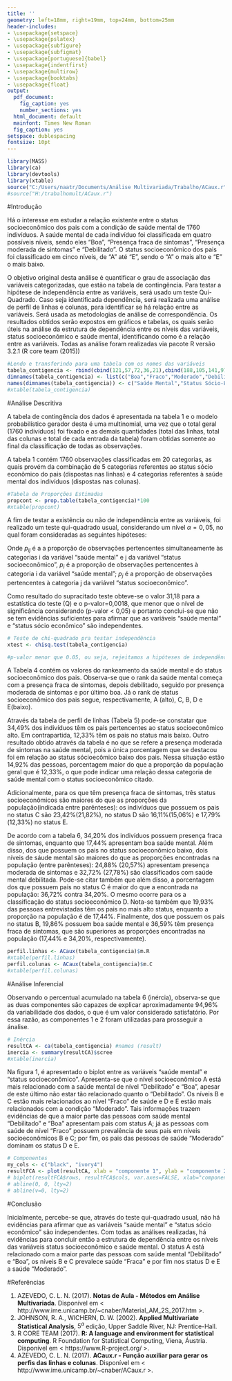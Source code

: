 ```yaml
---
title: ''
geometry: left=18mm, right=19mm, top=24mm, bottom=25mm
header-includes:
- \usepackage{setspace}
- \usepackage{pslatex}
- \usepackage{subfigure}
- \usepackage{subfigmat}
- \usepackage[portuguese]{babel}
- \usepackage{indentfirst}
- \usepackage{multirow}
- \usepackage{booktabs}
- \usepackage{float}
output:
  pdf_document:
    fig_caption: yes
    number_sections: yes
  html_document: default
  mainfont: Times New Roman
  fig_caption: yes
setspace: dublespacing
fontsize: 10pt
---
```

\onehalfspacing

\newpage

\renewcommand*\contentsname{Sumário Questão 3}
\tableofcontents

\thispagestyle{empty}

\newpage

\setcounter{page}{1}

\doublespace

```r
library(MASS)
library(ca)
library(devtools)
library(xtable)
source("C:/Users/naatr/Documents/Análise Multivariada/Trabalho/ACaux.r")
#source("H:/trabalhomult/ACaux.r")
```

#Introdução

\quad Há o interesse em estudar a relação existente entre o status socioeconômico dos pais com a condição de saúde mental de 1760 indivíduos. A saúde mental de cada indivíduo foi classificada em quatro possíveis níveis, sendo eles “Boa”, “Presença fraca de sintomas”, “Presença moderada de sintomas” e “Debilitado”. O status socioeconômico dos pais foi classificado em cinco níveis, de “A” até “E”, sendo o “A” o mais alto e “E” o mais baixo.


\quad O objetivo original desta análise é quantificar o grau de associação das variáveis categorizadas, que estão na tabela de contingência. Para testar a hipótese de independência entre as variáveis, será usado um teste Qui-Quadrado. Caso seja identificada dependência, será realizada uma análise de perfil de linhas e colunas, para identificar se há relação entre as variáveis. Será usada as metodologias de análise de correspondência. Os resultados obtidos serão expostos em gráficos e tabelas, os quais serão úteis na análise da estrutura de dependência entre os níveis das variáveis, status socioeconômico e saúde mental, identificando como é a relação entre as variáveis. Todas as análise foram realizadas via pacote R versão 3.2.1 (R core team (2015))


```r
#Lendo e transferindo para uma tabela com os nomes das variáveis
tabela_contigencia <- rbind(cbind(121,57,72,36,21),cbind(188,105,141,97,71),cbind(112,65,77,54,54),cbind(186,60,94,78,71))
dimnames(tabela_contigencia) <- list(c("Boa","Fraco","Moderado","Debilitado"),c("A (alto)", "B","C","D","E (baixo)"))
names(dimnames(tabela_contigencia)) <- c("Saúde Mental","Status Sócio-Economico do País")
#xtable(tabela_contigencia)
```

#Análise Descritiva

\quad A tabela de contingência dos dados é apresentada na tabela 1 e o modelo probabilístico gerador desta é uma multinomial, uma vez que o total geral (1760 indivíduos) foi fixado e as demais quantidades (total das linhas, total das colunas e total de cada entrada da tabela) foram obtidas somente ao final da classificação de todas as observações.

\quad A tabela 1 contém 1760 observações classificadas em 20 categorias, as quais provém da combinação de 5 categorias referentes ao status sócio econômico do pais (dispostas nas linhas) e 4 categorias referentes à saúde mental dos indivíduos (dispostas nas colunas).


\begin{table}[H] 
\centering
\caption{Tabela de contingência} 
\begin{tabular}{lccccc}
     \toprule
     \multirow{2}{*}{Saúde mental} & \multicolumn{5}{c}{Status sócioeconômico dos pais} \\ \cmidrule{2-6}
     & A (alto) & B & C & D & E (baixo)\\ \midrule
     Boa & 121 & 57 & 72 & 36 & 21 \\
     Presença fraca de sintomas & 188 & 105 & 141 & 97 & 71 \\
     Presença moderada de sintomas & 112 & 65 & 77 & 54 & 54 \\
     Debilitado & 186 & 60 & 94 & 78 & 71 \\
     \bottomrule
\end{tabular}
\end{table}


```r
#Tabela de Proporções Estimadas 
propcont <- prop.table(tabela_contigencia)*100
#xtable(propcont)
```

\begin{table}[H] 
\centering
\caption{Tabela de proporções} 
\begin{tabular}{lcccccc}
     \toprule
     \multirow{2}{*}{Saúde mental} & \multicolumn{5}{c}{Status sócioeconômico dos pais} \\ \cmidrule{2-6}
     & A (alto) & B & C & D & E (baixo)\\ \midrule
     Boa & 6,88 & 3,24 & 4,09 & 2,05 & 1,19 \\
     Presença fraca de sintomas & 10,68 & 5,97 & 8,01 & 5,51 & 4,03 \\
     Presença moderada de sintomas & 6,36 & 3,69 & 4,38 & 3,07 & 3,07 \\
     Debilitado & 10,57 & 3,41 & 5,34 & 4,43 & 4,03 \\
     \hline
     Total & 34,49 & 16,31 & 21,82 & 15,06 & 12,33 & 100,00 \\
     \bottomrule
\end{tabular}
\end{table}


\quad A fim de testar a existência ou não de independência entre as variáveis, foi realizado um teste qui-quadrado usual, considerando um nível $\alpha=0,05$, no qual foram consideradas as seguintes hipóteses:

\begin{center}
$H_0 : p_{ij} = p_{i.}p_{.j}$ para todo i,j vs.
$H1 : p_{ij} \neq p_{i.}p_{j.}$ para algum par i,j
\end{center}

\quad Onde $p_{ij}$ é a a proporção de observações pertencentes simultaneamente às categorias i da variável “saúde mental” e j da variável “status socioeconômico”, $p_i$ é a proporção de observações pertencentes à categoria i da variável “saúde mental”; $p_j$ é a proporção de observações pertencentes à categoria j da variável “status socioeconômico”.

\quad Como resultado do supracitado teste obteve-se o valor 31,18 para a estatística do teste (Q) e o p-valor=0,0018, que menor que o nível de significância considerando (p-valor < 0,05) e portanto conclui-se que não se tem evidências suficientes para afirmar que as variáveis “saúde mental” e “status sócio econômico” são independentes.


```r
# Teste de chi-quadrado pra testar independência
xtest <- chisq.test(tabela_contigencia)

#p-valor menor que 0.05, ou seja, rejeitamos a hipóteses de independência das variáveis

```

\begin{table}[H] 
\centering
\caption{Teste qui-quadrado de independência entre variáveis} 
\begin{tabular}{ccc}
     \toprule
     Estatística $\chi^2$ & Graus de liberdade & p-valor \\ \midrule
     31,18 & 12 & 0,001 \\
     \bottomrule
\end{tabular}
\end{table}

\quad A Tabela 4 contém os valores do rankeamento da saúde mental e do status
socioeconômico dos pais. Observa-se que o rank da saúde mental começa com a
presença fraca de sintomas, depois debilitado, seguido por presença moderada de
sintomas e por último boa. Já o rank de status socioeconômico dos pais segue,
respectivamente, A (alto), C, B, D e E(baixo).

\begin{table}[H]
\centering
\caption{Rankeamento da saúde mental e do status socioeconômico dos pais}
\label{my-label}
\begin{tabular}{lllllll}
\hline
\multirow{2}{*}{Saúde mental} & \multicolumn{6}{l}{Status socioeconômicos dos pais} \\ \cline{2-7} 
                              & A(alto)  & B     & C     & D     & E(baixo)  & Rank \\ \hline
Boa                           & 6,88     & 3,24  & 4,09  & 2,05  & 1,19      & 4    \\
Presença fraca de sintomas    & 10,68    & 5,97  & 8,01  & 5,51  & 4,03      & 1    \\
Presença moderada de sintomas & 6,36     & 3,69  & 4,38  & 3,07  & 3,07      & 3    \\
Debilitado                    & 10,57    & 3,41  & 5,34  & 4,43  & 4,03      & 2    \\ \hline
Rank                          & 1        & 3     & 2     & 4     & 5         &      \\ \hline
\end{tabular}
\end{table}

\quad Através da tabela de perfil de linhas (Tabela 5) pode-se constatar que 34,49% dos indivíduos têm os pais pertencentes ao status socioeconômico alto. Em contrapartida, 12,33% têm os pais no status mais baixo. Outro resultado obtido através da tabela é no que se refere a presença moderada de sintomas na saúde mental, pois a única porcentagem que se destacou foi em relação ao status sócioecômico baixo dos pais. Nessa situação estão 14,92% das pessoas, porcentagem maior do que a proporção da população geral que é 12,33%, o que pode indicar uma relação dessa categoria de saúde mental com o status socioeconômico citado.

\quad Adicionalmente, para os que têm presença fraca de sintomas, três status socioeconômicos são maiores do que as proporções da população(indicada entre parênteses): os indivíduos que possuem os pais no status C são 23,42%(21,82%), no status D são 16,11%(15,06%) e 17,79%(12,33%) no status E.

\quad De acordo com a tabela 6, 34,20% dos indivíduos possuem presença fraca de
sintomas, enquanto que 17,44% apresentam boa saúde mental. Além disso, dos que possuem os pais no status socioeconômico baixo, dois níveis de sáude mental são maiores do que as proporções encontradas na população (entre parênteses): 24,88% (20,57%) apresentam presença moderada de sintomas e 32,72% (27,78%) são classificados com saúde mental debilitada. Pode-se citar também que além disso, a porcentagem dos que possuem pais no status C é maior do que a encontrada na população: 36,72% contra 34,20%. O mesmo ocorre para os a classificação do status socioeconômico D. Nota-se também que 19,93% das pessoas entrevistadas têm os pais no mais alto status, enquanto a proporção na população é de 17,44%. Finalmente, dos que possuem os pais no status B, 19,86% possuem boa saúde mental e 36,59% têm presença fraca de sintomas, que são superiores as proporções encontradas na população (17,44% e 34,20%, respectivamente).

```r
perfil.linhas <- ACaux(tabela_contigencia)$m.R
#xtable(perfil.linhas)
perfil.colunas <- ACaux(tabela_contigencia)$m.C
#xtable(perfil.colunas)
```


\begin{table}[H]
\centering
\caption{Perfil das linhas} 
\begin{tabular}{lcccccc}
     \toprule
     \multirow{2}{*}{Saúde mental} & \multicolumn{5}{c}{Status sócioeconômico dos pais} & \multirow{2}{*}{Total} \\ \cmidrule{2-6}
     & A (alto) & B & C & D & E (baixo) & \\ \midrule
     Boa & 39,41 & 18,57 & 23,45 & 11,73 & 6,84 & 100,00 \\
     Presença fraca de sintomas & 31,23 & 17,44 & 23,42 & 16,11 & 11,79 & 100,00 \\
     Presença moderada de sintomas & 30,94 & 17,96 & 21,27 & 14,92 & 14,92 & 100,00 \\
     Debilitado & 38,04 & 12,27 & 19,22 & 15,95 & 14,52 & 100,00 \\ \midrule
     Total & 34,49 & 16,31 & 21,82 & 15,06 & 12,33 & 100,00 \\
     
     \bottomrule 
\end{tabular}
\end{table}

 
\begin{table}[H]
\centering
\caption{Perfil das colunas}
\begin{tabular}{lcccccc}
     \toprule
     \multirow{2}{*}{Saúde mental} & \multicolumn{5}{c}{Status sócioeconômico dos pais} & \multirow{2}{*}{Total} \\ \cmidrule{2-6}
     & A (alto) & B & C & D & E (baixo) & \\ \midrule
     Boa & 19,93 & 19,86 & 18,75 & 13,58 & 9,68 & 17,44 \\
     Presença fraca de sintomas & 30,97 & 36,59 & 36,72 & 36,60 & 32,72 & 34,20 \\
     Presença moderada de sintomas & 18,45 & 22,65 & 20,05 & 20,38 & 24,88 & 20,57 \\
     Debilitado & 30,64 & 20,91 & 24,48 & 29,43 & 32,72 & 27,78 \\ \midrule
     Total & 100,00 & 100,00 & 100,00 & 100,00 & 100,00 & 100,00 \\
     
     \bottomrule 
\end{tabular}
\end{table}

#Análise Inferencial

\quad Observando o percentual acumulado na tabela 6 (inércia), observa-se que as duas componentes são capazes de explicar aproximadamente 94,96% da variabilidade dos dados, o que é um valor considerado satisfatório. Por essa razão, as componentes 1 e 2 foram utilizadas para prosseguir a ánalise.

```r
# Inércia
resultCA <- ca(tabela_contigencia) #names (result)
inercia <- summary(resultCA)$scree  
#xtable(inercia)
```

\begin{table}[H] 
\centering
\caption{Inércia} 
\begin{tabular}{cccc}
     \toprule
     Valor singular & Inércia principal & Percentual (\%) & Percentual acumulado (\%) \\ \midrule
     0,1023 & 0,0105 & 59,09 & 59,09 \\
     0,0797 & 0,0064 & 35,88 & 94,96 \\
     0,0299 & 0,0009 & 5,04 & 100,00 \\
     \bottomrule
\end{tabular}
\end{table}


\quad Na figura 1, é apresentado o biplot entre as variáveis “saúde mental” e “status socioeconômico”. Apresenta-se que o nível socioeconômico A está mais relacionado com a  saúde mental de nível “Debilitado” e “Boa”, apesar de este último não estar tão relacionado quanto o “Debilitado”. Os níveis B e C estão mais relacionados ao nível “Fraco” de saúde e D e E estão mais relacionados com a condição “Moderado”. Tais informações trazem evidências de que a maior parte das pessoas com saúde mental “Debilitado” e “Boa” apresentam pais com status A; já as pessoas com saúde de nível “Fraco” possuem prevalência de seus pais em níveis socioeconômicos B e C; por fim, os pais das pessoas de saúde “Moderado” dominam os status D e E.


```r
# Componentes
my_cols <- c("black", "ivory4") 
resultFCA <- plot(resultCA, xlab = "componente 1", ylab = "componente 2", col=my_cols)
# biplot(resultFCA$rows, resultFCA$cols, var.axes=FALSE, xlab="componente 1", ylab="componente 2", cex=1.2,ylim=c(-0.10,0.20),xlim=c(-0.15,0.20),col=my_cols[])
# abline(0, 0, lty=2)
# abline(v=0, lty=2)
```

\newpage
#Conclusão

\quad Inicialmente, percebe-se que, através do teste qui-quadrado usual, não há
evidências para afirmar que as variáveis “saúde mental” e “status sócio
econômico” são independentes. Com todas as análises realizadas, há evidências
para concluir então a estrutura de dependência entre os níveis das variáveis
status socioeconômico e saúde mental. O status A está relacionado com a maior
parte das pessoas com saúde mental “Debilitado” e “Boa”, os níveis B e C
prevalece saúde “Fraca” e por fim nos status D e E a saúde “Moderado”.

#Referências 

1. AZEVEDO, C. L. N. (2017). **Notas de Aula - Métodos em Análise Multivariada**. Disponível em < http://www.ime.unicamp.br/~cnaber/Material_AM_2S_2017.htm >. 
2. JOHNSON, R. A., WICHERN, D. W. (2002). **Applied Multivariate Statistical Analysis**, $5^a$ edição, Upper Saddle River, NJ: Prentice-Hall. 
3. R CORE TEAM (2017). **R: A language and environment for statistical computing**. R Foundation for Statistical Computing, Viena,
  Áustria. Disponível em < https://www.R-project.org/ >. 
4. AZEVEDO, C. L. N. (2017). **ACaux.r - Função auxiliar para gerar os perfis das linhas e colunas**. Disponível em < http://www.ime.unicamp.br/~cnaber/ACaux.r >. 